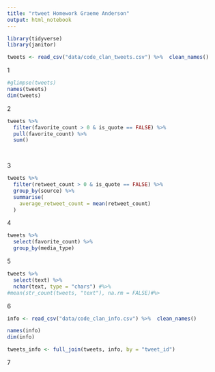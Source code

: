 ```yaml
---
title: "rtweet Homework Graeme Anderson"
output: html_notebook
---
```


```r
library(tidyverse)
library(janitor)

tweets <- read_csv("data/code_clan_tweets.csv") %>%  clean_names()
```

1
```r
#glimpse(tweets)
names(tweets)
dim(tweets)
```
2
```r
tweets %>% 
  filter(favorite_count > 0 & is_quote == FALSE) %>%
  pull(favorite_count) %>% 
  sum()

  
```
3
```r
tweets %>% 
  filter(retweet_count > 0 & is_quote == FALSE) %>%
  group_by(source) %>% 
  summarise(
    average_retweet_count = mean(retweet_count)
  )
```

4
```r
tweets %>% 
  select(favorite_count) %>% 
  group_by(media_type)
```
5
```r
tweets %>% 
  select(text) %>% 
  nchar(text, type = "chars") #%>% 
#mean(str_count(tweets, "text"), na.rm = FALSE)#%>

```

6
```r
info <- read_csv("data/code_clan_info.csv") %>%  clean_names()

names(info)
dim(info)
```

```r
tweets_info <- full_join(tweets, info, by = "tweet_id")
```
7
```r

```

